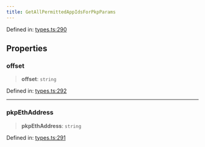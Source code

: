 ```yaml
---
title: GetAllPermittedAppIdsForPkpParams
---
```


Defined in: [types.ts:290](https://github.com/LIT-Protocol/Vincent/blob/1ec4d670031700c70e1e2ba1640f87d4b5f07fe8/packages/libs/contracts-sdk/src/types.ts#L290)

## Properties

### offset

> **offset**: `string`

Defined in: [types.ts:292](https://github.com/LIT-Protocol/Vincent/blob/1ec4d670031700c70e1e2ba1640f87d4b5f07fe8/packages/libs/contracts-sdk/src/types.ts#L292)

***

### pkpEthAddress

> **pkpEthAddress**: `string`

Defined in: [types.ts:291](https://github.com/LIT-Protocol/Vincent/blob/1ec4d670031700c70e1e2ba1640f87d4b5f07fe8/packages/libs/contracts-sdk/src/types.ts#L291)
